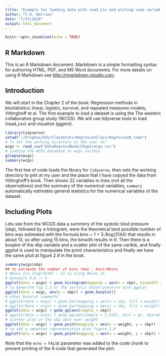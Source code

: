 ```yaml
---
title: "Example for loading data with read_csv and ploting some variables"
author: "F.A. Barrios"
date: "7/13/2019"
output: html_document
---
```


```r
knitr::opts_chunk$set(echo = TRUE)
```

## R Markdown

This is an R Markdown document. Markdown is a simple formatting syntax for authoring HTML, PDF, and MS Word documents. For more details on using R Markdown see <http://rmarkdown.rstudio.com>.

## Introduction

We will start in the Chapter 2 of the book: Regression methods in biostatistics: linear, logistic, survival, and repeated measures models, Vittinghoff et al. The first example to load a dataset is using the The western collaborative group study (WCGS).  We will use tidyverse tools to load (read_csv) and visualize (ggplot).

```r
library(tidyverse)
setwd("~/Dropbox/Fdo/ClaseStats/RegresionClass/RegresionR_code")
# To set the working directory at the user dir 
wcgs <- read_csv("DataRegressBook/Chap2/wcgs.csv")
# Loading the WCGS database in wcgs varible
glimpse(wcgs)
summary(wcgs)
```
  The first line of code loads the library for `tidyverse`, then sets the working directory to pint at my user and the place that I have copyed the data from Vittinghoff's book. Then shows 22 variables in lines (not all the observations) and the summary of the numerical variables, `summary` automatically estimates general statistics for the numerical variables of the dataset. 

## Including Plots

Lets see from the WCGS data a summery of the systolic blod pressure (sbp), followed by a histogram, were the theoretical best possible number of bins was estimated with the formula bins = 1 + 3.3log(3144) that results in about 13, so after using 15 bins, the binwith results in 9.
Then there is a boxplot of the dbp variable and a scatter plot of the same varible, and finally ggplot is used to manipulate the point characteristics and finally we have the same ploit at figure 2.9 in the book.

```r
summary(wcgs$sbp)
## to estimate the number of bins (max - min)/#bins
# #bins 1+3.3log(3144) ~ 13 so using #bins 15
# binswith 8.8 -> 9
ggplot(data = wcgs) + geom_histogram(mapping = aes(x = sbp), binwidth = 9.0)
# to generate fig 2.3 or the systolic blood pressure with ggplot
ggplot(data = wcgs, aes(y = sbp)) + geom_boxplot()
# other boxplot comments
# ggplot(data = wcgs) + geom_bar(mapping = aes(x = sbp, fill = weight))
# ggplot(data = wcgs) + geom_bar(mapping = aes(x = sbp, fill = weight), position = "dodge")
ggplot(data = wcgs) + geom_qq(aes(sample = sbp))
# ggplot(data = wcgs) + geom_qq(aes(sample = 1:310), dist = qt, dparam = list(df=5)) sample, sbp ..theoretical..
# scatter plot of the sbp data over weight 
ggplot(data = wcgs) + geom_point(mapping = aes(x = weight, y = sbp))
# to add a smoothed representative plot figure 2.9 
ggplot(data = wcgs) + geom_point(mapping = aes(x = weight, y = sbp)) + geom_smooth(mapping = aes(x = weight, y = sbp))
```

Note that the `echo = FALSE` parameter was added to the code chunk to prevent printing of the R code that generated the plot.
